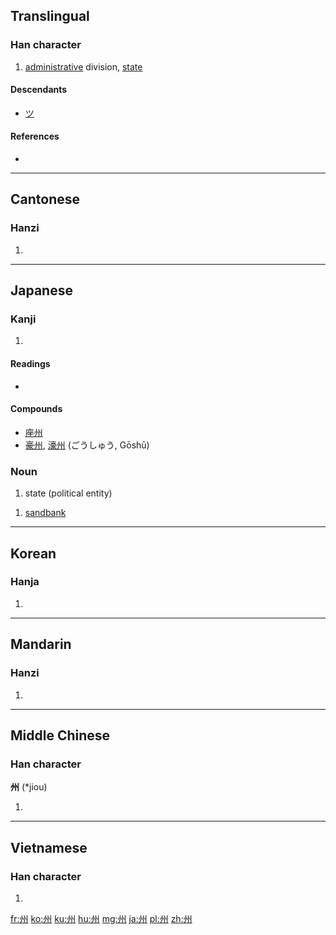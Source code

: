 {{also|川|洲}}
==Translingual==

===Han character===
{{Han char|rn=47|rad=巛|as=03|sn=6|four=3200<sub>0</sub>|canj=戈中戈中 (ILIL)}}

# [[administrative]] division, [[state]]

====Descendants====
* [[ツ]]

====References====
* {{Han ref|kx=0324.010|dkj=08678|dj=0624.090|hdz=10046.030|uh=5DDE|ud=24030|bh=A67B|bd=42619}}

----

==Cantonese==

===Hanzi===
{{yue-hanzi|jyut=|y=jau1}}

# {{defn|lang=yue|sort=巛03}}

----

==Japanese==

===Kanji===
{{ja-kanji|grade=3|rs=巛03}}

# {{defn|lang=ja|sort=巛03}}

====Readings====
* {{ja-readings|on=[[しゅう]] (''shū''), [[す]] (''su'')|kun=[[す]] (''su''), [[しま]] (''shima'')}}

====Compounds====
* [[座州]]
* [[豪州]], [[濠州]] (ごうしゅう, Gōshū)

===Noun===
{{ja-noun|k|hira=しゅう|rom=shū}}

# state (political entity)

{{ja-noun|k|hira=す|rom=su}}

# [[sandbank]]

----

==Korean==

===Hanja===
{{ko-hanja|hangeul=[[주]]|rv=ju|mr=chu}}

# {{defn|lang=ko|sort=巛03}}

----

==Mandarin==

===Hanzi===
{{cmn-hanzi|pin=[[zhōu]] ([[zhou1]])|wg=chou<sup>1</sup>}}

# {{defn|lang=cmn|sort=巛03}}

----

==Middle Chinese==

===Han character===
'''州''' (*jiou)<!--asterisk indicates that this is a reconstructed pronunciation-->

# {{defn|Middle Chinese|sort=巛03}}

----

==Vietnamese==

===Han character===
{{vi-hantu|[[châu]], [[chu]]|rs=巛03}}

# {{defn|lang=vi|sort=巛03}}

[[fr:州]]
[[ko:州]]
[[ku:州]]
[[hu:州]]
[[mg:州]]
[[ja:州]]
[[pl:州]]
[[zh:州]]